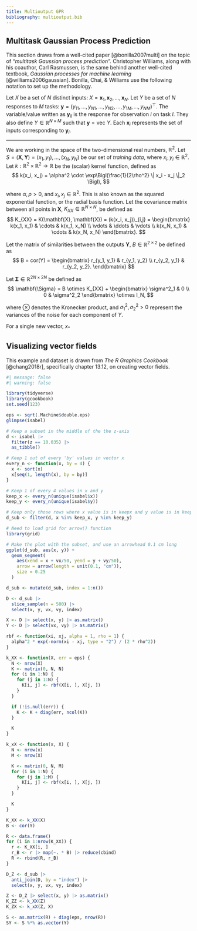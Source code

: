 ```yaml
---
title: Multioutput GPR
bibliography: multioutput.bib
---
```


<!--
- https://proceedings.neurips.cc/paper_files/paper/2007/file/66368270ffd51418ec58bd793f2d9b1b-Paper.pdf
- https://ruglio.github.io/Web/blog/dkl/s2/

- Liu, Cai, and Ong (2018) https://www.sciencedirect.com/science/article/abs/pii/S0950705117306123

> Existing MOGPs can in general be classified into two categories: (1) symmetric MOGPs and (2) asymmetric MOGPs. Symmetric MOGPs use a symmetric dependency structure to capture the output correlations and approximate the T outputs simultaneously. Therefore, these MOGPs usually have an integrated modeling process, i.e., fusing all the information in an entire covariance matrix, which leads to bidirectional information transfer between the outputs. **Typically, the symmetric MOGPs attempt to improve the predictions of all the outputs in symmetric scenarios, where the outputs are of equal importance and have roughly equivalent training information.**

They use the following notation.

Training data, $\mathcal{D} = \{X, \mathbf{y}\}$:
$$
\begin{align*}
X &= \{ \mathbf{x}_{t,i} | t = 1, \dots, T; i = 1, \dots, n_t \} \in \mathbb{R}^{N \times d} \\
\mathbf{y} &= \{ y_{t,i} = y_t(\mathbf{x}_{t,i}) | t = 1, \dots, T; i = 1, \dots, n_t \} \in 
\end{align*}
$$

- $N = \sum.{t = 1}^T n_t$

- $X_t = \{ x_{t,1}, \dots, x_{t, n_t} \}^\top$ is the training data corresponding to output $f_t$

-->

## Multitask Gaussian Process Prediction

This section draws from a well-cited paper [@bonilla2007multi] on the topic of *"multitask Gaussian process prediction".* Christopher Williams, along with his coauthor, Carl Rasmussen, is the same behind another well-cited textbook, *Gaussian processes for machine learning* [@williams2006gaussian]. Bonilla, Chai, & Williams use the following notation to set up the methodology.

Let $X$ be a set of $N$ distinct inputs: $X = \mathbf{x}_1, \mathbf{x}_2, \dots, \mathbf{x}_N$. Let $Y$ be a set of $N$ responses to $M$ tasks: $\mathbf{y} = (y_{11}, \dots, y_{N1}, \dots, y_{N2}, \dots, y_{1M}, \dots, y_{NM} )^\top$. The variable/value written as $\mathbf{y}_{il}$ is the response for observation $i$ on task $l$. They also define $Y \in \mathbb{R}^{N \times M}$ such that $\mathbf{y} = \text{vec}\ Y$. Each $\mathbf{x}_i$ represents the set of inputs corresponding to $\mathbf{y}_i$.

----

We are working in the space of the two-dimensional real numbers, $\mathbb{R}^2$. Let $S = (\mathbf{X}, \mathbf{Y}) = (x_1, y_1), \dots, (x_N, y_N)$ be our set of *training data*, where $x_i, y_i \in \mathbb{R}^2$. Let $k: \mathbb{R}^2 \times \mathbb{R}^2 \to \mathbb{R}$ be the (scalar) kernel function, defined as
$$
k(x_i, x_j) = \alpha^2 \cdot \exp\Bigl(\frac{1}{2\rho^2} \| x_i - x_j \|_2 \Bigl),
$$

where $\alpha, \rho > 0$, and $x_i, x_j \in \mathbb{R}^2$. This is also known as the squared exponential function, or the radial basis function. Let the covariance matrix between all points in $\mathbf{X}$, $K_{XX} \in \mathbb{R}^{N \times N}$, be defined as
$$
K_{XX} = K(\mathbf{X}, \mathbf{X}) = (k(x_i, x_j))_{i,j} = \begin{bmatrix}
  k(x_1, x_1) & \cdots & k(x_1, x_N) \\
  \vdots & \ddots & \vdots \\
  k(x_N, x_1) & \cdots & k(x_N, x_N)
\end{bmatrix}.
$$

Let the matrix of similarities between the outputs $\mathbf{Y}$, $B \in \mathbb{R}^{2 \times 2}$ be defined as
$$
B = cor(Y) = \begin{bmatrix}
  r_{y_1, y_1} & r_{y_1, y_2} \\
  r_{y_2, y_1} & r_{y_2, y_2}.
\end{bmatrix}
$$

Let $\mathbf{\Sigma} \in \mathbb{R}^{2N \times 2N}$ be defined as
$$
\mathbf{\Sigma} = B \otimes K_{XX} + \begin{bmatrix}
  \sigma^2_1 & 0 \\
  0 & \sigma^2_2
\end{bmatrix} \otimes I_N,
$$

where $\otimes$ denotes the Kronecker product, and $\sigma^2_1, \sigma^2_2 > 0$ represent the variances of the noise for each component of $Y$.

For a single new vector, $x_*$


## Visualizing vector fields

This example and dataset is drawn from *The R Graphics Cookbook* [@chang2018r], specifically chapter 13.12, on creating vector fields.

```r
#| message: false
#| warning: false

library(tidyverse)
library(gcookbook)
set.seed(123)

eps <- sqrt(.Machine$double.eps)
glimpse(isabel)
```

```r
# Keep a subset in the middle of the the z-axis
d <- isabel |>
  filter(z == 10.035) |>
  as_tibble()

# Keep 1 out of every 'by' values in vector x
every_n <- function(x, by = 4) {
  x <- sort(x)
  x[seq(1, length(x), by = by)]
}

# Keep 1 of every 4 values in x and y
keep_x <- every_n(unique(isabel$x))
keep_y <- every_n(unique(isabel$y))

# Keep only those rows where x value is in keepx and y value is in keepy
d_sub <- filter(d, x %in% keep_x, y %in% keep_y)
```

```r
# Need to load grid for arrow() function
library(grid)

# Make the plot with the subset, and use an arrowhead 0.1 cm long
ggplot(d_sub, aes(x, y)) +
  geom_segment(
    aes(xend = x + vx/50, yend = y + vy/50),
    arrow = arrow(length = unit(0.1, "cm")),
    size = 0.25
  )
```

```r
d_sub <- mutate(d_sub, index = 1:n())

D <- d_sub |>
  slice_sample(n = 500) |>
  select(x, y, vx, vy, index)

X <- D |> select(x, y) |> as.matrix()
Y <- D |> select(vx, vy) |> as.matrix()
```

```r
rbf <- function(xi, xj, alpha = 1, rho = 1) {
  alpha^2 * exp(-norm(xi - xj, type = "2") / (2 * rho^2))
}

k_XX <- function(X, err = eps) {
  N <- nrow(X)
  K <- matrix(0, N, N)
  for (i in 1:N) {
    for (j in 1:N) {
      K[i, j] <- rbf(X[i, ], X[j, ])
    }
  }

  if (!is.null(err)) {
    K <- K + diag(err, ncol(K))
  }

  K
}

k_xX <- function(x, X) {
  N <- nrow(x)
  M <- nrow(X)

  K <- matrix(0, N, M)
  for (i in 1:N) {
    for (j in 1:M) {
      K[i, j] <- rbf(x[i, ], X[j, ])
    }
  }

  K
}
```


```r
K_XX <- k_XX(X)
B <- cor(Y)

R <- data.frame()
for (i in 1:nrow(K_XX)) {
  r <- K_XX[i, ]
  r_B <- r |> map(~. * B) |> reduce(cbind)
  R <- rbind(R, r_B)
}

D_Z <- d_sub |>
  anti_join(D, by = "index") |>
  select(x, y, vx, vy, index)

Z <- D_Z |> select(x, y) |> as.matrix()
K_ZZ <- k_XX(Z)
K_ZX <- k_xX(Z, X)

S <- as.matrix(R) + diag(eps, nrow(R))
SY <- S %*% as.vector(Y)
```

